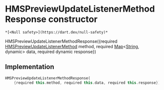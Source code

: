 # HMSPreviewUpdateListenerMethodResponse constructor

    *[<Null safety>](https://dart.dev/null-safety)*

HMSPreviewUpdateListenerMethodResponse({required [HMSPreviewUpdateListenerMethod](../../hmssdk_flutter/HMSPreviewUpdateListenerMethod-class) method, required [Map](https://api.flutter.dev/flutter/dart-core/Map-class.html)&lt;[String](https://api.flutter.dev/flutter/dart-core/String-class.html), dynamic> data, required dynamic response})

## Implementation

```dart
HMSPreviewUpdateListenerMethodResponse(
    {required this.method, required this.data, required this.response});
```
